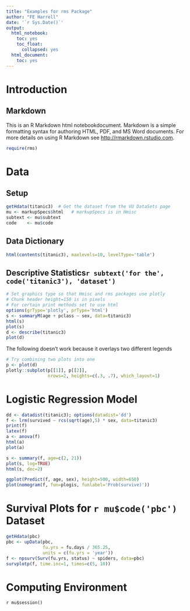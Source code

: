 ```yaml
---
title: "Examples for rms Package"
author: "FE Harrell"
date: '`r Sys.Date()`'
output:
  html_notebook:
    toc: yes
    toc_float:
      collapsed: yes
  html_document:
    toc: yes
---
```

# Introduction
## Markdown
This is an R Markdown html notebookdocument. Markdown is a simple formatting syntax for authoring HTML, PDF, and MS Word documents. For more details on using R Markdown see <http://rmarkdown.rstudio.com>.

```r
require(rms)
```

# Data {.tabset}
## Setup
```r
getHdata(titanic3)  # Get the dataset from the VU DataSets page
mu <- markupSpecs$html   # markupSpecs is in Hmisc
subtext <- mu$subtext
code    <- mu$code
```
## Data Dictionary
```r
html(contents(titanic3), maxlevels=10, levelType='table')
```

## Descriptive Statistics`r subtext('for the', code('titanic3'), 'dataset')`
```r
# Set graphics type so that Hmisc and rms packages use plotly
# Chunk header height=150 is in pixels
# For certain print methods set to use html
options(grType='plotly', prType='html')
s <- summaryM(age + pclass ~ sex, data=titanic3)
html(s)
plot(s)
d <- describe(titanic3)
plot(d)
```

The following doesn't work because it overlays two different legends
```r
# Try combining two plots into one
p <- plot(d)
plotly::subplot(p[[1]], p[[2]],
                nrows=2, heights=c(.3, .7), which_layout=1)
```

# Logistic Regression Model
```r
dd <- datadist(titanic3); options(datadist='dd')
f <- lrm(survived ~ rcs(sqrt(age),5) * sex, data=titanic3)
print(f)
latex(f)
a <- anova(f)
html(a)
plot(a)
```

```r
s <- summary(f, age=c(2, 21))
plot(s, log=TRUE)
html(s, dec=2)
```

```r
ggplot(Predict(f, age, sex), height=500, width=650)
plot(nomogram(f, fun=plogis, funlabel='Prob(survive)'))
```

# Survival Plots for `r mu$code('pbc')` Dataset
```r
getHdata(pbc)
pbc <- upData(pbc, 
              fu.yrs = fu.days / 365.25,
              units = c(fu.yrs = 'year'))
f <- npsurv(Surv(fu.yrs, status) ~ spiders, data=pbc)
survplotp(f, time.inc=1, times=c(5, 10))
```

# Computing Environment
`r mu$session()`


<!---
To update html notebook on the server: cdatar examples.nb.html rms
-->
